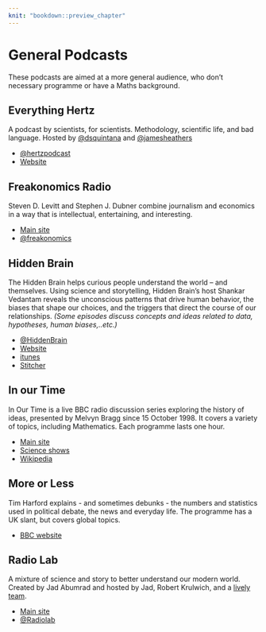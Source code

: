 ```yaml
---
knit: "bookdown::preview_chapter"
---
```


# General Podcasts

These podcasts are aimed at a more general audience, who don't necessary
programme or have a Maths background.

## Everything Hertz

A podcast by scientists, for scientists. Methodology, scientific life, and bad language. Hosted by [\@dsquintana](https://twitter.com/dsquintana) and [\@jamesheathers](https://twitter.com/jamesheathers)

  * [\@hertzpodcast](https://twitter.com/hertzpodcast)
  * [Website](https://soundcloud.com/everything-hertz)
  

## Freakonomics Radio

Steven D. Levitt and Stephen J. Dubner combine journalism and economics in a way that is intellectual,
entertaining, and interesting.

 * [Main site](http://freakonomics.com/)
 * [\@freakonomics](https://twitter.com/freakonomics)


## Hidden Brain

The Hidden Brain helps curious people understand the world – and themselves. Using science and storytelling, Hidden Brain's host Shankar Vedantam reveals the unconscious patterns that drive human behavior, the biases that shape our choices, and the triggers that direct the course of our relationships.
*(Some episodes discuss concepts and ideas related to data, hypotheses, human biases,..etc.)*

 * [\@HiddenBrain](https://twitter.com/HiddenBrain)
 * [Website](http://www.npr.org/series/423302056/hidden-brain)
 * [itunes](https://itunes.apple.com/us/podcast/hidden-brain/id1028908750)
 * [Stitcher](https://www.stitcher.com/podcast/hidden-brain)

## In our Time

In Our Time is a live BBC radio discussion series exploring the history of ideas, 
presented by Melvyn Bragg since 15 October 1998. It covers a variety of topics, including
Mathematics. Each programme lasts one hour. 

 * [Main site](http://www.bbc.co.uk/programmes/b006qykl)
 * [Science shows](http://www.bbc.co.uk/programmes/p01gyd7j)
 * [Wikipedia](https://en.wikipedia.org/wiki/In_Our_Time_(radio_series))

## More or Less

Tim Harford explains - and sometimes debunks - the numbers and statistics used in political debate, the news and everyday life.
The programme has a UK slant, but covers global topics.

 * [BBC website](http://www.bbc.co.uk/programmes/b006qshd)


## Radio Lab

A mixture of science and story to better understand our modern world. Created by Jad Abumrad and hosted by 
Jad, Robert Krulwich, and a [lively team](https://www.wnycstudios.org/shows/radiolab/the-team).

 * [Main site](https://www.wnycstudios.org/shows/radiolab)
 * [\@Radiolab](https://twitter.com/Radiolab)
